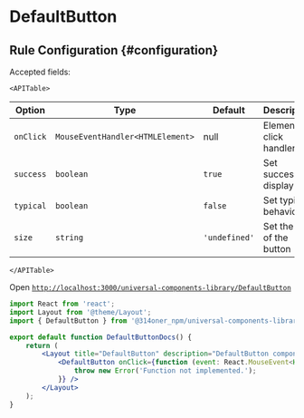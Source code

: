 # DefaultButton


## Rule Configuration {#configuration}

Accepted fields:

```mdx-code-block
<APITable>
```

| Option | Type | Default | Description |
| --- | --- | --- | --- |
| `onClick` | `MouseEventHandler<HTMLElement>` | null | Element click handler |
| `success` | `boolean` | `true` | Set success display |
| `typical` | `boolean` | `false` | Set typical behavior |
| `size` | `string` | `'undefined'` | Set the size of the button |

```mdx-code-block
</APITable>
```

Open [`http://localhost:3000/universal-components-library/DefaultButton`](http://localhost:3000/universal-components-library/DefaultButton)

```jsx title="/pages/universal-components-library/DefaultButton.tsx"
import React from 'react';
import Layout from '@theme/Layout';
import { DefaultButton } from '@314oner_npm/universal-components-library';

export default function DefaultButtonDocs() {
    return (
        <Layout title="DefaultButton" description="DefaultButton component">
            <DefaultButton onClick={function (event: React.MouseEvent<HTMLElement, MouseEvent>): void {
                throw new Error('Function not implemented.');
            }} />
        </Layout>
    );
}
```